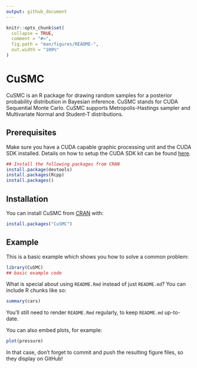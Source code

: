 ```yaml
---
output: github_document
---
```


<!-- README.md is generated from README.Rmd. Please edit that file -->

```r
knitr::opts_chunk$set(
  collapse = TRUE,
  comment = "#>",
  fig.path = "man/figures/README-",
  out.width = "100%"
)
```

# CuSMC

<!-- badges: start -->
<!-- badges: end -->

CuSMC is an R package for drawing random samples for a posterior probability distribution in Bayesian inference. CuSMC stands for CUDA Sequential Monte Carlo. CuSMC supports Metropolis-Hastings sampler and Multivariate Normal and Student-T distributions. 

## Prerequisites
Make sure you have a CUDA capable graphic processing unit and the CUDA SDK installed. Details on how to setup the CUDA SDK kit can be found [here](https://docs.nvidia.com/cuda/cuda-installation-guide-microsoft-windows/index.html#installing-cuda-development-tools). 
```r
## Install the following packages from CRAN
install.package(devtools)
install.packages(Rcpp)
install.packages()
```

## Installation

You can install CuSMC from [CRAN](https://CRAN.R-project.org) with:

``` r
install.packages("CuSMC")
```

## Example

This is a basic example which shows you how to solve a common problem:

```r
library(CuSMC)
## basic example code
```

What is special about using `README.Rmd` instead of just `README.md`? You can include R chunks like so:

```r
summary(cars)
```

You'll still need to render `README.Rmd` regularly, to keep `README.md` up-to-date.

You can also embed plots, for example:

```r
plot(pressure)
```

In that case, don't forget to commit and push the resulting figure files, so they display on GitHub!
